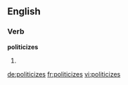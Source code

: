 ==English==

===Verb===
'''politicizes'''

# {{third-person singular of|[[politicize]]}}

[[de:politicizes]]
[[fr:politicizes]]
[[vi:politicizes]]